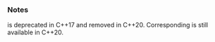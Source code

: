 {{cpp/header/title|ccomplex|complex.h|notes={{mark c++11}}{{mark until c++20}}|notes2={{mark c++11}}}}
{{cpp/header/navbar}}
{{cpp/header/c}}

{{dsc begin}}
{{dsc h1 | Includes}}
{{dsc inc | cpp/header/dsc complex | {{mark c++11}}}}
{{dsc end}}

===Notes===
{{tt|&lt;ccomplex&gt;}} is deprecated in C++17 and removed in C++20. Corresponding {{tt|&lt;complex.h&gt;}} is still available in C++20.

{{langlinks|de|es|ja|ru|zh}}